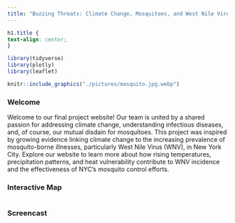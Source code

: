 ```yaml
---
title: "Buzzing Threats: Climate Change, Mosquitoes, and West Nile Virus in New York City"
---
```


```css
h1.title {
text-align: center;
}
```

```r
library(tidyverse)
library(plotly)
library(leaflet)
```

<p style="text-align:center;">

```r
knitr::include_graphics("./pictures/mosquito.jpg.webp")
```

### Welcome

Welcome to our final project website! Our team is united by a shared passion for addressing climate change, understanding infectious diseases, and, of course, our mutual disdain for mosquitoes. This project was inspired by growing evidence linking climate change to the increasing prevalence of mosquito-borne illnesses, particularly West Nile Virus (WNV), in New York City. Explore our website to learn more about how rising temperatures, precipitation patterns, and heat vulnerability contribute to WNV incidence and the effectiveness of NYC’s mosquito control efforts.

</p>

### Interactive Map

```r

```

### Screencast







